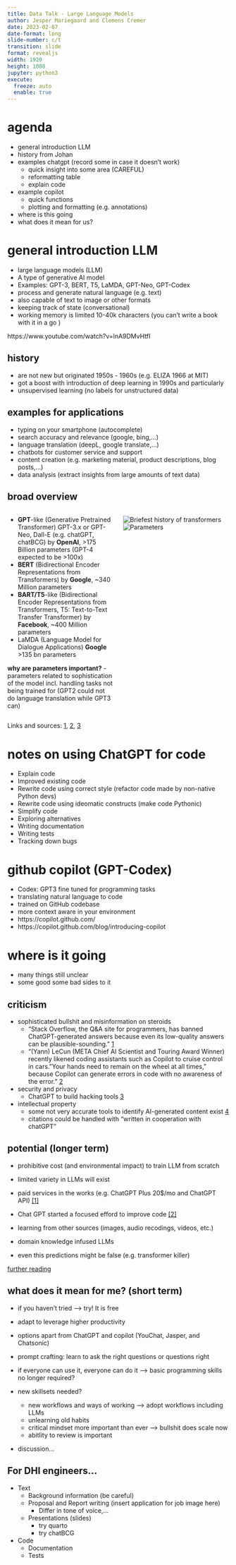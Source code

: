 ```yaml
---
title: Data Talk - Large Language Models
author: Jesper Mariegaard and Clemens Cremer
date: 2023-02-07
date-format: long
slide-number: c/t
transition: slide
format: revealjs
width: 1920
height: 1080
jupyter: python3
execute: 
  freeze: auto
  enable: true
---
```




# agenda

- general introduction LLM  
- history from Johan
- examples chatgpt (record some in case it doesn't work)  
    - quick insight into some area (CAREFUL)  
	- reformatting table  
	- explain code
- example copilot  
	- quick functions
    - plotting and formatting (e.g. annotations) 

- where is this going   
- what does it mean for us?   



# general introduction LLM

- large language models (LLM)
- A type of generative AI model 
- Examples: GPT-3, BERT, T5, LaMDA, GPT-Neo, GPT-Codex
- process and generate natural language (e.g. text)
- also capable of text to image or other formats
- keeping track of state (conversational)
- working memory is limited 10-40k characters (you can't write a book with it in a go )


::: footer
https://www.youtube.com/watch?v=lnA9DMvHtfI
:::


## history
- are not new but originated 1950s - 1960s (e.g. ELIZA 1966 at MIT)
- got a boost with introduction of deep learning in 1990s and particularly
- unsupervised learning (no labels for unstructured data)


## examples for applications

- typing on your smartphone (autocomplete)
- search accuracy and relevance (google, bing,...)
- language translation (deepL, google translate,...)
- chatbots for customer service and support
- content creation (e.g. marketing material, product descriptions, blog posts,...)
- data analysis (extract insights from large amounts of text data)




## broad overview 

:::: columns
::: {.column width=50%}
- **GPT**-like (Generative Pretrained Transformer) GPT-3.x or GPT-Neo, Dall-E (e.g. chatGPT, chatBCG) by **OpenAI**, >175 Billion parameters (GPT-4 expected to be >100x)
- **BERT** (Bidirectional Encoder Representations from Transformers) by **Google**, ~340 Million parameters
- **BART/T5**-like (Bidirectional Encoder Representations from Transformers, T5: Text-to-Text Transfer Transformer) by **Facebook**, ~400 Million parameters
- LaMDA (Language Model for Dialogue Applications) **Google** >135 bn parameters

**why are parameters important?**
- parameters related to sophistication of the model incl. handling tasks not being trained for (GPT2 could not do language translation while GPT3 can)
:::
::: {.column width=50%}
![Briefest history of transformers](figures/transformers_chrono_huggingface.svg)
![Parameters](figures/model_parameters.png)
:::
::::

::: footer
Links and sources: [1](https://www.omegavp.com/articles/introduction-to-large-language-models/), [2](https://huggingface.co/course/chapter1/4?fw=pt), [3](https://ai.googleblog.com/2022/01/lamda-towards-safe-grounded-and-high.html)
:::



# notes on using ChatGPT for code

- Explain code
- Improved existing code
- Rewrite code using correct style (refactor code made by non-native Python devs)
- Rewrite code using ideomatic constructs (make code Pythonic)
- Simplify code
- Exploring alternatives
- Writing documentation
- Writing tests
- Tracking down bugs



# github copilot (GPT-Codex)

- Codex: GPT3 fine tuned for programming tasks 
- translating natural language to code
- trained on GitHub codebase
- more context aware in your environment
- https://copilot.github.com/
- https://copilot.github.com/blog/introducing-copilot


# where is it going 
- many things still unclear
- some good some bad sides to it


## criticism
- sophisticated bullshit and misinformation on steroids
	- "Stack Overflow, the Q&A site for programmers, has banned ChatGPT-generated answers because even its low-quality answers can be plausible-sounding." [1](https://www.zdnet.com/article/openai-is-hiring-developers-to-make-chatgpt-better-at-coding/)
	- "(Yann) LeCun (META Chief AI Scientist and Touring Award Winner) recently likened coding assistants such as Copilot to cruise control in cars. "Your hands need to remain on the wheel at all times," because Copilot can generate errors in code with no awareness of the error." [2](https://www.zdnet.com/article/openai-is-hiring-developers-to-make-chatgpt-better-at-coding/)
- security and privacy
	- ChatGPT to build hacking tools [3](https://www.hackread.com/hackers-openai-chatgpt-malware/)  
- intellectual property  
	- some not very accurate tools to identify AI-generated content exist [4](https://www.zdnet.com/article/what-is-chatgpt-and-why-does-it-matter-heres-everything-you-need-to-know/)
	- citations could be handled with "written in cooperation with chatGPT"  



## potential (longer term)
- prohibitive cost (and environmental impact) to train LLM from scratch
- limited variety in LLMs will exist
- paid services in the works (e.g. ChatGPT Plus 20$/mo and ChatGPT API) [[1]](https://openai.com/blog/chatgpt-plus/)

- Chat GPT started a focused efford to improve code [[2]](https://www.zdnet.com/article/openai-is-hiring-developers-to-make-chatgpt-better-at-coding/)
- learning from other sources (images, audio recodings, videos, etc.)

- domain knowledge infused LLMs
- even this predictions might be false (e.g. transformer killer)

::: footer
[further reading](https://hai.stanford.edu/news/how-large-language-models-will-transform-science-society-and-ai)
:::

## what does it mean for me? (short term)

- if you haven't tried --> try! It is free 
- adapt to leverage higher productivity  
- options apart from ChatGPT and copilot (YouChat, Jasper, and Chatsonic)

- prompt crafting: learn to ask the right questions or questions right

- if everyone can use it, everyone can do it --> basic programming skills no longer required?
- new skillsets needed?
	- new workflows and ways of working --> adopt workflows including LLMs 
	- unlearning old habits
	- critical mindset more important than ever --> bullshit does scale now
	- abitlity to review is important
- discussion...  


## For DHI engineers... 

- Text
    - Background information (be careful)  
    - Proposal and Report writing (insert application for job image here)
		- Differ in tone of voice,...
    - Presentations (slides)
		- try quarto
		- try chatBCG
- Code
    - Documentation    
    - Tests